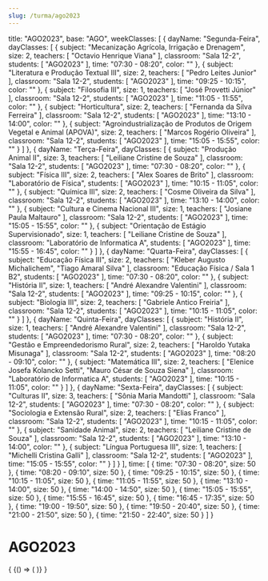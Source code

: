 ```yaml
---
slug: /turma/ago2023
---
```

  title: "AGO2023",
  base: "AGO",
  weekClasses: [
    {
      dayName: "Segunda-Feira",
      dayClasses: [
        {
          subject: "Mecanização Agrícola, Irrigação e Drenagem",
          size: 2,
          teachers: [
            "Octavio Henrique Viana"
          ],
          classroom: "Sala 12-2",
          students: [
            "AGO2023"
          ],
          time: "07:30 - 08:20",
          color: ""
        },
        {
          subject: "Literatura e Produção Textual III",
          size: 2,
          teachers: [
            "Pedro Leites Junior"
          ],
          classroom: "Sala 12-2",
          students: [
            "AGO2023"
          ],
          time: "09:25 - 10:15",
          color: ""
        },
        {
          subject: "Filosofia III",
          size: 1,
          teachers: [
            "José Provetti Júnior"
          ],
          classroom: "Sala 12-2",
          students: [
            "AGO2023"
          ],
          time: "11:05 - 11:55",
          color: ""
        },
        {
          subject: "Horticultura",
          size: 2,
          teachers: [
            "Fernanda da Silva Ferreira"
          ],
          classroom: "Sala 12-2",
          students: [
            "AGO2023"
          ],
          time: "13:10 - 14:00",
          color: ""
        },
        {
          subject: "Agroindustrialização de Produtos de Origem Vegetal e Animal (APOVA)",
          size: 2,
          teachers: [
            "Marcos Rogério Oliveira"
          ],
          classroom: "Sala 12-2",
          students: [
            "AGO2023"
          ],
          time: "15:05 - 15:55",
          color: ""
        }
      ]
    },
    {
      dayName: "Terça-Feira",
      dayClasses: [
        {
          subject: "Produção Animal II",
          size: 3,
          teachers: [
            "Leiliane Cristine de Souza"
          ],
          classroom: "Sala 12-2",
          students: [
            "AGO2023"
          ],
          time: "07:30 - 08:20",
          color: ""
        },
        {
          subject: "Física III",
          size: 2,
          teachers: [
            "Alex Soares de Brito"
          ],
          classroom: "Laboratório de Física",
          students: [
            "AGO2023"
          ],
          time: "10:15 - 11:05",
          color: ""
        },
        {
          subject: "Química III",
          size: 2,
          teachers: [
            "Cosme Oliveira da Silva"
          ],
          classroom: "Sala 12-2",
          students: [
            "AGO2023"
          ],
          time: "13:10 - 14:00",
          color: ""
        },
        {
          subject: "Cultura e Cinema Nacional III",
          size: 1,
          teachers: [
            "Josiane Paula Maltauro"
          ],
          classroom: "Sala 12-2",
          students: [
            "AGO2023"
          ],
          time: "15:05 - 15:55",
          color: ""
        },
        {
          subject: "Orientação de Estágio Supervisionado",
          size: 1,
          teachers: [
            "Leiliane Cristine de Souza"
          ],
          classroom: "Laboratório de Informatica A",
          students: [
            "AGO2023"
          ],
          time: "15:55 - 16:45",
          color: ""
        }
      ]
    },
    {
      dayName: "Quarta-Feira",
      dayClasses: [
        {
          subject: "Educação Física III",
          size: 2,
          teachers: [
            "Kleber Augusto Michalichem",
            "Tiago Amaral Silva"
          ],
          classroom: "Educação Física / Sala 1 B2",
          students: [
            "AGO2023"
          ],
          time: "07:30 - 08:20",
          color: ""
        },
        {
          subject: "História II",
          size: 1,
          teachers: [
            "André Alexandre Valentini"
          ],
          classroom: "Sala 12-2",
          students: [
            "AGO2023"
          ],
          time: "09:25 - 10:15",
          color: ""
        },
        {
          subject: "Biologia III",
          size: 2,
          teachers: [
            "Gabriele Antico Freiria"
          ],
          classroom: "Sala 12-2",
          students: [
            "AGO2023"
          ],
          time: "10:15 - 11:05",
          color: ""
        }
      ]
    },
    {
      dayName: "Quinta-Feira",
      dayClasses: [
        {
          subject: "História II",
          size: 1,
          teachers: [
            "André Alexandre Valentini"
          ],
          classroom: "Sala 12-2",
          students: [
            "AGO2023"
          ],
          time: "07:30 - 08:20",
          color: ""
        },
        {
          subject: "Gestão e Empreendedorismo Rural",
          size: 2,
          teachers: [
            "Haroldo Yutaka Misunaga"
          ],
          classroom: "Sala 12-2",
          students: [
            "AGO2023"
          ],
          time: "08:20 - 09:10",
          color: ""
        },
        {
          subject: "Matemática III",
          size: 2,
          teachers: [
            "Elenice Josefa Kolancko Setti",
            "Mauro César de Souza Siena"
          ],
          classroom: "Laboratório de Informatica A",
          students: [
            "AGO2023"
          ],
          time: "10:15 - 11:05",
          color: ""
        }
      ]
    },
    {
      dayName: "Sexta-Feira",
      dayClasses: [
        {
          subject: "Culturas II",
          size: 3,
          teachers: [
            "Sônia Maria Mandotti"
          ],
          classroom: "Sala 12-2",
          students: [
            "AGO2023"
          ],
          time: "07:30 - 08:20",
          color: ""
        },
        {
          subject: "Sociologia e Extensão Rural",
          size: 2,
          teachers: [
            "Elias Franco"
          ],
          classroom: "Sala 12-2",
          students: [
            "AGO2023"
          ],
          time: "10:15 - 11:05",
          color: ""
        },
        {
          subject: "Sanidade Animal",
          size: 2,
          teachers: [
            "Leiliane Cristine de Souza"
          ],
          classroom: "Sala 12-2",
          students: [
            "AGO2023"
          ],
          time: "13:10 - 14:00",
          color: ""
        },
        {
          subject: "Língua Portuguesa III",
          size: 1,
          teachers: [
            "Michelli Cristina Galli"
          ],
          classroom: "Sala 12-2",
          students: [
            "AGO2023"
          ],
          time: "15:05 - 15:55",
          color: ""
        }
      ]
    }
  ],
  time: [
    {
      time: "07:30 - 08:20",
      size: 50
    },
    {
      time: "08:20 - 09:10",
      size: 50
    },
    {
      time: "09:25 - 10:15",
      size: 50
    },
    {
      time: "10:15 - 11:05",
      size: 50
    },
    {
      time: "11:05 - 11:55",
      size: 50
    },
    {
      time: "13:10 - 14:00",
      size: 50
    },
    {
      time: "14:00 - 14:50",
      size: 50
    },
    {
      time: "15:05 - 15:55",
      size: 50
    },
    {
      time: "15:55 - 16:45",
      size: 50
    },
    {
      time: "16:45 - 17:35",
      size: 50
    },
    {
      time: "19:00 - 19:50",
      size: 50
    },
    {
      time: "19:50 - 20:40",
      size: 50
    },
    {
      time: "21:00 - 21:50",
      size: 50
    },
    {
      time: "21:50 - 22:40",
      size: 50
    }
  ]
}

# AGO2023

<div>
  {
    <BrowserOnly>
      {() => (
        <Grid
          title={data.title}
          weekClasses={data.weekClasses}
          time={data.time}
        />
      )}
    </BrowserOnly>
  }
</div>
